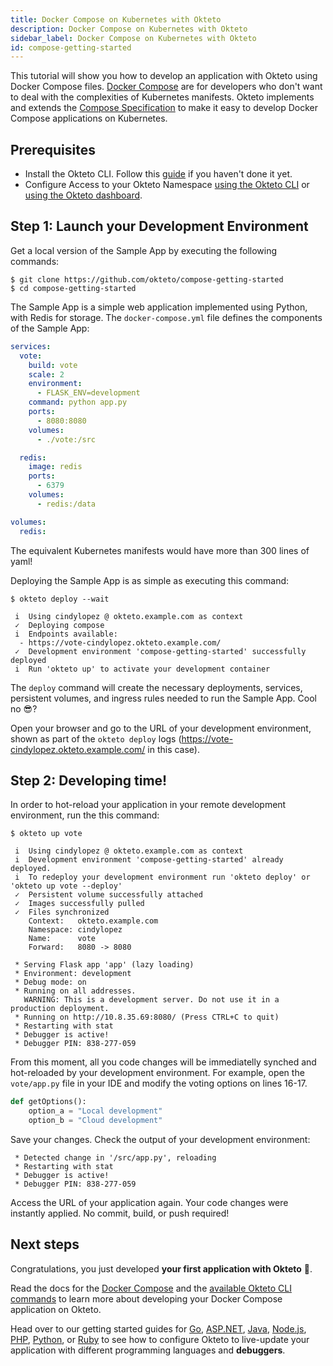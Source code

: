 ```yaml
---
title: Docker Compose on Kubernetes with Okteto
description: Docker Compose on Kubernetes with Okteto
sidebar_label: Docker Compose on Kubernetes with Okteto
id: compose-getting-started
---
```



This tutorial will show you how to develop an application with Okteto using Docker Compose files.
[Docker Compose](reference/docker-compose.mdx) are for developers who don't want to deal with the complexities of Kubernetes manifests.
Okteto implements and extends the [Compose Specification](https://github.com/compose-spec/compose-spec) to make it easy to develop Docker Compose applications on Kubernetes.

## Prerequisites

- Install the Okteto CLI. Follow this [guide](deploy/using-the-cli.mdx) if you haven't done it yet.
- Configure Access to your Okteto Namespace [using the Okteto CLI](deploy/components/kubernetes-credentials.mdx#download-your-kubernetes-credentials-using-the-okteto-cli) or [using the Okteto dashboard](deploy/components/kubernetes-credentials.mdx#download-your-kubernetes-credentials-from-the-okteto-cloud-ui).

## Step 1: Launch your Development Environment

Get a local version of the Sample App by executing the following commands:

```console
$ git clone https://github.com/okteto/compose-getting-started
$ cd compose-getting-started
```

The Sample App is a simple web application implemented using Python, with Redis for storage.
The `docker-compose.yml` file defines the components of the Sample App:

```yaml
services:
  vote:
    build: vote
    scale: 2
    environment:
      - FLASK_ENV=development
    command: python app.py
    ports:
      - 8080:8080
    volumes:
      - ./vote:/src

  redis:
    image: redis
    ports:
      - 6379
    volumes:
      - redis:/data

volumes:
  redis:
```

The equivalent Kubernetes manifests would have more than 300 lines of yaml!

Deploying the Sample App is as simple as executing this command:

```console
$ okteto deploy --wait
```

```console
 i  Using cindylopez @ okteto.example.com as context
 ✓  Deploying compose
 i  Endpoints available:
  - https://vote-cindylopez.okteto.example.com/
 ✓  Development environment 'compose-getting-started' successfully deployed
 i  Run 'okteto up' to activate your development container
```

The `deploy` command will create the necessary deployments, services, persistent volumes, and ingress rules needed to run the Sample App.  Cool no 😎?

Open your browser and go to the URL of your development environment, shown as part of the `okteto deploy` logs (https://vote-cindylopez.okteto.example.com/ in this case).

## Step 2: Developing time!

In order to hot-reload your application in your remote development environment, run the this command:

```console
$ okteto up vote
```

```
 i  Using cindylopez @ okteto.example.com as context
 i  Development environment 'compose-getting-started' already deployed.
 i  To redeploy your development environment run 'okteto deploy' or 'okteto up vote --deploy'
 ✓  Persistent volume successfully attached
 ✓  Images successfully pulled
 ✓  Files synchronized
    Context:   okteto.example.com
    Namespace: cindylopez
    Name:      vote
    Forward:   8080 -> 8080

 * Serving Flask app 'app' (lazy loading)
 * Environment: development
 * Debug mode: on
 * Running on all addresses.
   WARNING: This is a development server. Do not use it in a production deployment.
 * Running on http://10.8.35.69:8080/ (Press CTRL+C to quit)
 * Restarting with stat
 * Debugger is active!
 * Debugger PIN: 838-277-059
```

From this moment, all you code changes will be immediatelly synched and hot-reloaded by your development environment.
For example, open the `vote/app.py` file in your IDE and modify the voting options on lines 16-17.

```python
def getOptions():
    option_a = "Local development"
    option_b = "Cloud development"
```

Save your changes. Check the output of your development environment:

```console
 * Detected change in '/src/app.py', reloading
 * Restarting with stat
 * Debugger is active!
 * Debugger PIN: 838-277-059
```

Access the URL of your application again.
Your code changes were instantly applied. No commit, build, or push required!


## Next steps

Congratulations, you just developed **your first application with Okteto** 🚀.

Read the docs for the [Docker Compose](reference/docker-compose.mdx) and the [available Okteto CLI commands](reference/okteto-cli.mdx) to learn more about developing your Docker Compose application on Okteto.

Head over to our getting started guides for [Go](samples/golang/#step-4-debug-directly-in-okteto-cloud), [ASP.NET](samples/aspnetcore/#step-4-debug-directly-in-okteto-cloud), [Java](samples/java/#step-4-debug-directly-in-okteto-cloud), [Node.js](samples/node/#step-4-debug-directly-in-okteto-cloud), [PHP](samples/php/#step-4-debug-directly-in-okteto-cloud), [Python](samples/python/#step-4-debug-directly-in-okteto-cloud), or [Ruby](samples/ruby/#step-4-debug-directly-in-okteto-cloud) to see how to configure Okteto to live-update your application with different programming languages and **debuggers**.
